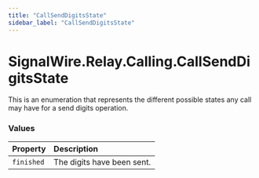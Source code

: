 ```yaml
---
title: "CallSendDigitsState"
sidebar_label: "CallSendDigitsState"
---
```


# SignalWire.Relay.Calling.CallSendDigitsState

This is an enumeration that represents the different possible states any call may have for a send digits operation.

### Values

| Property | Description |
| :-------- | :----------- |
| `finished` | The digits have been sent. |